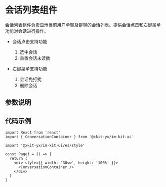 
<Meta title="IM UI Kit/会话列表组件" />

# 会话列表组件

会话列表组件负责显示当前用户单聊及群聊的会话列表。提供会话点击和右键菜单功能对会话进行操作。

- 会话点击支持功能

  1. 选中会话
  2. 重置会话未读数

- 右键菜单支持功能
  1. 会话免打扰
  2. 删除会话

## 参数说明

<ArgsTable of={ConversationContainer} />

## 代码示例

```tsx
import React from 'react'
import { ConversationContainer } from '@xkit-yx/im-kit-ui'

import '@xkit-yx/im-kit-ui/es/style'

const Page1 = () => {
  return (
    <div style={{ width: '30vw', height: '100%' }}>
      <ConversationContainer />
    </div>
  )
}
```
